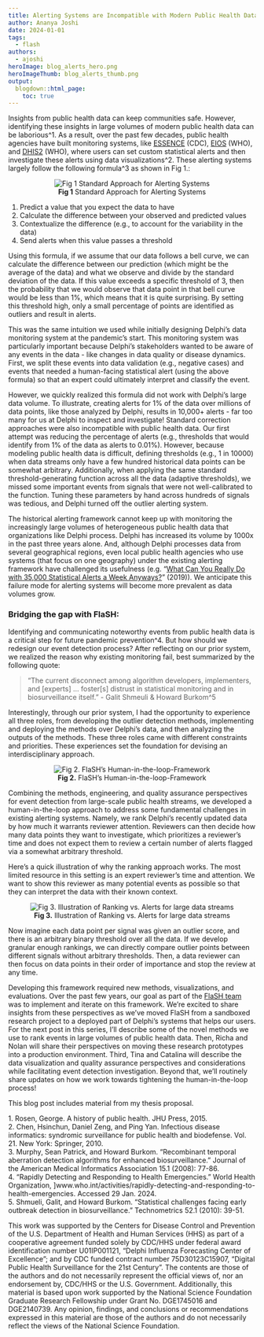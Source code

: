 ```yaml
---
title: Alerting Systems are Incompatible with Modern Public Health Data Monitoring 
author: Ananya Joshi
date: 2024-01-01
tags:
  - flash
authors:
  - ajoshi
heroImage: blog_alerts_hero.png
heroImageThumb: blog_alerts_thumb.png
output:
  blogdown::html_page:
    toc: true
---
```

Insights from public health data can keep communities safe. However, identifying these insights in large volumes of modern public health data can be laborious^1. As a result, over the past few decades, public health agencies have built monitoring systems, like [ESSENCE](https://www.cdc.gov/nssp/new-users.html) (CDC), [EIOS](https://www.who.int/initiatives/eios) (WHO), and [DHIS2](https://dhis2.org/) (WHO), where users can set custom statistical alerts and then investigate these alerts using data visualizations^2. These alerting systems largely follow the following formula^3 as shown in Fig 1.:


<center>
![**Fig 1** Standard Approach for Alerting Systems](/blog/2024-01-30-flash-framework/image3.png)</center>

1. Predict a value that you expect the data to have
2. Calculate the difference between your observed and predicted values 
3. Contextualize the difference (e.g., to account for the variability in the data)
4. Send alerts when this value passes a threshold

Using this formula, if we assume that our data follows a bell curve, we can calculate the difference between our prediction (which might be the average of the data) and what we observe and divide by the standard deviation of the data. If this value exceeds a specific threshold of 3, then the probability that we would observe that data point in that bell curve would be less than 1%, which means that it is quite surprising. By setting this threshold high, only a small percentage of points are identified as outliers and result in alerts.

This was the same intuition we used while initially designing Delphi's data monitoring system at the pandemic's start. This monitoring system was particularly important because Delphi's stakeholders wanted to be aware of any events in the data - like changes in data quality or disease dynamics. First, we split these events into data validation (e.g., negative cases) and events that needed a human-facing statistical alert (using the above formula) so that an expert could ultimately interpret and classify the event. 

However, we quickly realized this formula did not work with Delphi's large data volume. To illustrate, creating alerts for 1% of the data over millions of data points, like those analyzed by Delphi, results in 10,000+ alerts - far too many for us at Delphi to inspect and investigate! Standard correction approaches were also incompatible with public health data. Our first attempt was reducing the percentage of alerts (e.g., thresholds that would identify from 1% of the data as alerts to 0.01%). However, because modeling public health data is difficult, defining thresholds (e.g., 1 in 10000) when data streams only have a few hundred historical data points can be somewhat arbitrary. Additionally, when applying the same standard threshold-generating function across all the data (adaptive thresholds), we missed some important events from signals that were not well-calibrated to the function. Tuning these parameters by hand across hundreds of signals was tedious, and Delphi turned off the outlier alerting system. 

The historical alerting framework cannot keep up with monitoring the increasingly large volumes of heterogeneous public health data that organizations like Delphi process. Delphi has increased its volume by 1000x in the past three years alone. And, although Delphi processes data from several geographical regions, even local public health agencies who use systems (that focus on one geography) under the existing alerting framework have challenged its usefulness (e.g. "[What Can You Really Do with 35,000 Statistical Alerts a Week Anyways?](https://www.ncbi.nlm.nih.gov/pmc/articles/PMC6606136/)" (2019)). We anticipate this failure mode for alerting systems will become more prevalent as data volumes grow. 

### Bridging the gap with FlaSH:

Identifying and communicating noteworthy events from public health data is a critical step for future pandemic prevention^4. But how should we redesign our event detection process? 
After reflecting on our prior system, we realized the reason why existing monitoring fail, best summarized by the following quote: 

<blockquote>
"The current disconnect among algorithm developers, implementers, and [experts] … foster[s] distrust in statistical monitoring and in biosurveillance itself."  - Galit Shmeuli & Howard Burkom^5
</blockquote>
    
Interestingly, through our prior system, I had the opportunity to experience all three roles, from developing the outlier detection methods, implementing and deploying the methods over Delphi's data, and then analyzing the outputs of the methods. These three roles came with different constraints and priorities. These experiences set the foundation for devising an interdisciplinary approach. 

<center>
![**Fig 2.** FlaSH's Human-in-the-loop-Framework](/blog/2024-01-30-flash-framework/image2.png)</center>

Combining the methods, engineering, and quality assurance perspectives for event detection from large-scale public health streams, we developed a human-in-the-loop approach to address some fundamental challenges in existing alerting systems. Namely, we rank Delphi's recently updated data by how much it warrants reviewer attention. Reviewers can then decide how many data points they want to investigate, which prioritizes a reviewer's time and does not expect them to review a certain number of alerts flagged via a somewhat arbitrary threshold. 

Here's a quick illustration of why the ranking approach works. The most limited resource in this setting is an expert reviewer's time and attention. We want to show this reviewer as many potential events as possible so that they can interpret the data with their known context. 

<center>
![**Fig 3.** Illustration of Ranking vs. Alerts for large data streams](/blog/2024-01-30-flash-framework/image1.png)</center>

Now imagine each data point per signal was given an outlier score, and there is an arbitrary binary threshold over all the data. If we develop granular enough rankings, we can directly compare outlier points between different signals without arbitrary thresholds. Then, a data reviewer can then focus on data points in their order of importance and stop the review at any time. 

Developing this framework required new methods, visualizations, and evaluations. Over the past few years, our goal as part of the [FlaSH team](https://delphi.cmu.edu/blog/2024/01/01/introducing-the-flash-group/) was to implement and iterate on this framework. We're excited to share insights from these perspectives as we've moved FlaSH from a sandboxed research project to a deployed part of Delphi's systems that helps our users. For the next post in this series, I'll describe some of the novel methods we use to rank events in large volumes of public health data. Then, Richa and Nolan will share their perspectives on moving these research prototypes into a production environment. Third, Tina and Catalina will describe the data visualization and quality assurance perspectives and considerations while facilitating event detection investigation. Beyond that, we'll routinely share updates on how we work towards tightening the human-in-the-loop process!

This blog post includes material from my thesis proposal. 

<a id="#link1">1.</a>  Rosen, George. A history of public health. JHU Press, 2015.  <br>
<a id="#link2">2.</a>  Chen, Hsinchun, Daniel Zeng, and Ping Yan. Infectious disease informatics: syndromic surveillance for public health and biodefense. Vol. 21. New York: Springer, 2010. <br>
<a id="#link3">3.</a>  Murphy, Sean Patrick, and Howard Burkom. "Recombinant temporal aberration detection algorithms for enhanced biosurveillance." Journal of the American Medical Informatics Association 15.1 (2008): 77-86. <br>
<a id="#link4">4.</a> “Rapidly Detecting and Responding to Health Emergencies.” World Health Organization, ]www.who.int/activities/rapidly-detecting-and-responding-to-health-emergencies. Accessed 29 Jan. 2024. <br>
<a id="#link5">5.</a> Shmueli, Galit, and Howard Burkom. "Statistical challenges facing early outbreak detection in biosurveillance." Technometrics 52.1 (2010): 39-51.

This work was supported by the Centers for Disease Control and Prevention of the U.S. Department of Health and Human Services (HHS) as part of a cooperative agreement funded solely by CDC/HHS under federal award identification number U01IP001121, “Delphi Influenza Forecasting Center of Excellence”; and by CDC funded contract number 75D30123C15907, "Digital Public Health Surveillance for the 21st Century". The contents are those of the authors and do not necessarily represent the official views of, nor an endorsement by, CDC/HHS or the U.S. Government. Additionally, this material is based upon work supported by the National Science Foundation Graduate Research Fellowship under Grant No. DGE1745016 and DGE2140739. Any opinion, findings, and conclusions or recommendations expressed in this material are those of the authors and do not necessarily reflect the views of the National Science Foundation.
